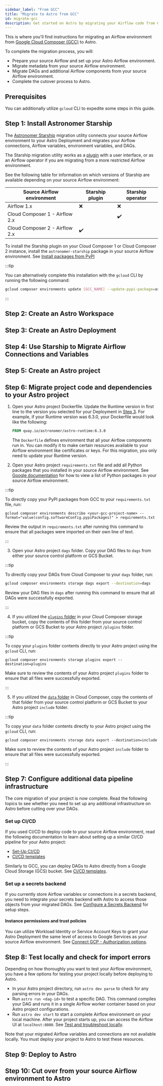 ```yaml
---
sidebar_label: "From GCC"
title: "Migrate to Astro from GCC"
id: migrate-gcc
description: Get started on Astro by migrating your Airflow code from Google Cloud Composer (GCC).
---
```



This is where you'll find instructions for migrating an Airflow environment from [Google Cloud Composer (GCC)](https://cloud.google.com/composer/docs/concepts/overview) to Astro.

To complete the migration process, you will:

- Prepare your source Airflow and set up your Astro Airflow environment.
- Migrate metadata from your source Airflow environment.
- Migrate DAGs and additional Airflow components from your source Airflow environment.
- Complete the cutover process to Astro.

## Prerequisites

<Prerequisites />

You can additionally utilize `gcloud` CLI to expedite some steps in this guide.

## Step 1: Install Astronomer Starship

The [Astronomer Starship](https://pypi.org/project/astronomer-starship/) migration utility connects your source Airflow environment to your Astro Deployment and migrates your Airflow connections, Airflow variables, environment variables, and DAGs.

The Starship migration utility works as a [plugin](https://github.com/astronomer/starship/tree/master/astronomer-starship) with a user interface, or as an Airflow operator if you are migrating from a more restricted Airflow environment.

See the following table for information on which versions of Starship are available depending on your source Airflow environment:

| Source Airflow environment     | Starship plugin | Starship operator |
|--------------------------------|-----------------|-------------------|
| Airflow 1.x                    | ❌               | ❌                 |
| Cloud Composer 1 - Airflow 2.x |                 | ✔️️               |
| Cloud Composer 2 - Airflow 2.x | ✔️️             |                   |

To install the Starship plugin on your Cloud Composer 1 or Cloud Composer 2 instance, install the `astronomer-starship` package in your source Airflow environment. See [Install packages from PyPI](https://cloud.google.com/composer/docs/composer-2/install-python-dependencies#install-pypi)

:::tip

You can alternatively complete this installation with the `gcloud` CLI by running the following command:

```sh
gcloud composer environments update [GCC_NAME] --update-pypi-package=astronomer-starship
```

:::

## Step 2: Create an Astro Workspace

<Workspaces />

## Step 3: Create an Astro Deployment

<Deployments />

## Step 4: Use Starship to Migrate Airflow Connections and Variables

<StarshipUsage />

## Step 5: Create an Astro project

<DirectorySetup />

## Step 6: Migrate project code and dependencies to your Astro project

1. Open your Astro project Dockerfile. Update the Runtime version in first line to the version you selected for your Deployment in [Step 3](#step-3-create-astro-deployment). For example, if your Runtime version was 6.3.0, your Dockerfile would look like the following:

    ```Dockerfile
    FROM quay.io/astronomer/astro-runtime:6.3.0
    ```

    The `Dockerfile` defines environment that all your Airflow components run in. You can modify it to make certain resources available to your Airflow environment like certificates or keys. For this migration, you only need to update your Runtime version. 

2. Open your Astro project `requirements.txt` file and add all Python packages that you installed in your source Airflow environment. See [Google documentation](https://cloud.google.com/composer/docs/composer-2/install-python-dependencies#view-custom) for how to view a list of Python packages in your source Airflow environment. 

  :::tip

  To directly copy your PyPI packages from GCC to your `requirements.txt` file, run:

  ```shell
  gcloud composer environments describe <your-gcc-project-name> --format="value(config.softwareConfig.pypiPackages)" > requirements.txt
  ```  

  Review the output in `requirements.txt` after running this command to ensure that all packages were imported on their own line of text.   
  
  :::

3. Open your Astro project `dags` folder. Copy your DAG files to `dags` from either your source control platform or GCS Bucket.

  :::tip

  To directly copy your DAGs from Cloud Composer to your `dags` folder, run:

  ```sh
  gcloud composer environments storage dags export --destination=dags
  ```

  Review your DAG files in `dags` after running this command to ensure that all DAGs were successfully exported. 

  :::

4. If you utilized the [`plugins` folder](https://cloud.google.com/composer/docs/concepts/cloud-storage#folders_in_the_bucket) in your Cloud Composer storage bucket, copy the contents of this folder from your source control platform or GCS Bucket to your Astro project `/plugins` folder.

  :::tip

  To copy your `plugins` folder contents directly to your Astro project using the `gcloud` CLI, run:

  ```
  gcloud composer environments storage plugins export --destination=plugins
  ```  

  Make sure to review the contents of your Astro project `plugins` folder to ensure that all files were successfully exported. 

  :::

5. If you utilized the [`data` folder](https://cloud.google.com/composer/docs/concepts/cloud-storage#data) in Cloud Composer, copy the contents of that folder from your source control platform or GCS Bucket to your Astro project `include` folder.

  :::tip

  To copy your `data` folder contents directly to your Astro project using the `gcloud` CLI, run:

  ```
  gcloud composer environments storage data export --destination=include
  ```  

  Make sure to review the contents of your Astro project `include` folder to ensure that all files were successfully exported.   
  
  :::

## Step 7: Configure additional data pipeline infrastructure

The core migration of your project is now complete. Read the following topics to see whether you need to set up any additional infrastructure on Astro before cutting over your DAGs. 

### Set up CI/CD

If you used CI/CD to deploy code to your source Airflow environment, read the following documentation to learn about setting up a similar CI/CD pipeline for your Astro project:

- [Set-Up CI/CD](set-up-ci-cd.md)
- [CI/CD templates](ci-cd-templates/templates-overview.md)

Similarly to GCC, you can deploy DAGs to Astro directly from a Google Cloud Storage (GCS) bucket. See [CI/CD templates](ci-cd-templates/gcs.md).

### Set up a secrets backend

If you currently store Airflow variables or connections in a secrets backend, you need to integrate your secrets backend with Astro to access those objects from your migrated DAGs. See [Configure a Secrets Backend](secrets-backend.md) for setup steps.

#### Instance permissions and trust policies

You can utilize Workload Identity or Service Account Keys to grant your Astro Deployment the same level of access to Google Services as your source Airflow environment. See [Connect GCP - Authorization options](connect-gcp.md#authentication-options).

## Step 8: Test locally and check for import errors

Depending on how thoroughly you want to test your Airflow environment, you have a few options for testing your project locally before deploying to Astro.

- In your Astro project directory, run `astro dev parse` to check for any parsing errors in your DAGs.
- Run `astro run <dag-id>` to test a specific DAG. This command compiles your DAG and runs it in a single Airflow worker container based on your Astro project configurations.
- Run `astro dev start` to start a complete Airflow environment on your local machine. After your project starts up, you can access the Airflow UI at `localhost:8080`. See [Test and troubleshoot locally](test-and-troubleshoot-locally.md).

Note that your migrated Airflow variables and connections are not available locally. You must deploy your project to Astro to test these resources. 

## Step 9: Deploy to Astro

<Deploy />

## Step 10: Cut over from your source Airflow environment to Astro

<FinalStep />
